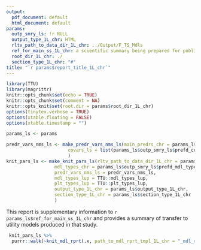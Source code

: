 ```yaml
---
output:
  pdf_document: default
  html_document: default
params:
  outp_smry_ls: !r NULL
  output_type_1L_chr: HTML
  rltv_path_to_data_dir_1L_chr: ../Output/F_TS_Mdls
  ref_for_main_ss_1L_chr: a scientific summary being prepared for publication
  root_dir_1L_chr: ./
  section_type_1L_chr: "#"
title: "`r params$report_title_1L_chr`"
---
```


```r
library(TTU)
library(magrittr)
knitr::opts_chunk$set(echo = TRUE)
knitr::opts_chunk$set(comment = NA)
knitr::opts_knit$set(root.dir = params$root_dir_1L_chr)
options(tinytex.verbose = TRUE)
options(xtable.floating = FALSE)
options(xtable.timestamp = "")
```
```r
params_ls <- params
```

```r
predr_vars_nms_ls <- make_predr_vars_nms_ls(main_predrs_chr = params_ls$outp_smry_ls$predr_cmprsn_tb$predr_chr, 
                       covars_ls = list(params_ls$outp_smry_ls$prefd_covars_chr)
                       )
knit_pars_ls <- make_knit_pars_ls(rltv_path_to_data_dir_1L_chr = params_ls$rltv_path_to_data_dir_1L_chr,
                  mdl_types_chr = params_ls$outp_smry_ls$prefd_mdl_types_chr,
                  predr_vars_nms_ls = predr_vars_nms_ls,
                  mdl_types_lup = TTU::mdl_types_lup, 
                  plt_types_lup = TTU::plt_types_lup,
                  output_type_1L_chr = params_ls$output_type_1L_chr,
                  section_type_1L_chr = params_ls$section_type_1L_chr
                  ) 
```

This report is supplementary information to `r params_ls$ref_for_main_ss_1L_chr` and provides a summary of transfer to utility models produced in that study. 

```r
 knit_pars_ls %>%
  purrr::walk(~knit_mdl_rprt(.x, path_to_mdl_rprt_tmpl_1L_chr = "_mdl_rpt_tmpl.Rmd"))
```

